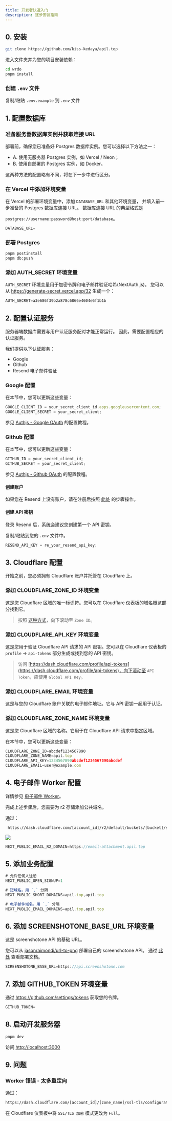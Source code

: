 ```yaml
---
title: 开发者快速入门
description: 逐步安装指南
---
```


## 0. 安装

```bash
git clone https://github.com/kiss-kedaya/apil.top
```

进入文件夹并为您的项目安装依赖：

```bash
cd wrdo
pnpm install
```

### 创建 `.env` 文件

复制/粘贴 `.env.example` 到 `.env` 文件

## 1. 配置数据库

### 准备服务器数据库实例并获取连接 URL

部署前，确保您已准备好 Postgres 数据库实例。您可以选择以下方法之一：

- A. 使用无服务器 Postgres 实例，如 Vercel / Neon；
- B. 使用自部署的 Postgres 实例，如 Docker。

这两种方法的配置略有不同，将在下一步中进行区分。

### 在 Vercel 中添加环境变量

在 Vercel 的部署环境变量中，添加 `DATABASE_URL` 和其他环境变量，
并填入前一步准备的 Postgres 数据库连接 URL。
数据库连接 URL 的典型格式是

`postgres://username:password@host:port/database`。

```js title=".env"
DATABASE_URL=
```

### 部署 Postgres

```bash
pnpm postinstall
pnpm db:push
```

### 添加 AUTH_SECRET 环境变量

`AUTH_SECRET` 环境变量用于加密令牌和电子邮件验证哈希(NextAuth.js)。
您可以从 https://generate-secret.vercel.app/32 生成一个：

```js title=".env"
AUTH_SECRET=a3e686f39b2a878c6866e4604e6f1b1b
```

## 2. 配置认证服务

服务器端数据库需要与用户认证服务配对才能正常运行。
因此，需要配置相应的认证服务。

我们提供以下认证服务：

- Google
- Github
- Resend 电子邮件验证

### Google 配置

在本节中，您可以更新这些变量：

```js title=".env"
GOOGLE_CLIENT_ID = your_secret_client_id.apps.googleusercontent.com;
GOOGLE_CLIENT_SECRET = your_secret_client;
```

参见 [Authjs - Google OAuth](https://authjs.dev/getting-started/providers/google) 的配置教程。

### Github 配置

在本节中，您可以更新这些变量：

```js title=".env"
GITHUB_ID = your_secret_client_id;
GITHUB_SECRET = your_secret_client;
```

参见 [Authjs - Github OAuth](https://authjs.dev/getting-started/providers/github) 的配置教程。

#### 创建账户

如果您在 Resend 上没有账户，请在注册后按照 [此处](https://resend.com/signup) 的步骤操作。

#### 创建 API 密钥

登录 Resend 后，系统会建议您创建第一个 API 密钥。

复制/粘贴到您的 `.env` 文件中。

```js
RESEND_API_KEY = re_your_resend_api_key;
```

## 3. Cloudflare 配置

开始之前，您必须拥有 Cloudflare 账户并托管在 Cloudflare 上。

### 添加 CLOUDFLARE_ZONE_ID 环境变量

这是您 Cloudflare 区域的唯一标识符。您可以在 Cloudflare 仪表板的域名概览部分找到它。

> 按照 [这种方式](https://dash.cloudflare.com/Your_Acount_Id/apil.top)，向下滚动至 `Zone ID`。

### 添加 CLOUDFLARE_API_KEY 环境变量

这是您用于验证 Cloudflare API 请求的 API 密钥。您可以在 Cloudflare 仪表板的 `profile` -> `api-tokens` 部分生成或找到您的 API 密钥。

> 访问 [https://dash.cloudflare.com/profile/api-tokens](https://dash.cloudflare.com/profile/api-tokens)，向下滚动至 `API Token`，应使用 `Global API Key`。

### 添加 CLOUDFLARE_EMAIL 环境变量

这是与您的 Cloudflare 账户关联的电子邮件地址。它与 API 密钥一起用于认证。

### 添加 CLOUDFLARE_ZONE_NAME 环境变量

这是您 Cloudflare 区域的名称。它用于在 Cloudflare API 请求中指定区域。

在本节中，您可以更新这些变量：

```js title=".env"
CLOUDFLARE_ZONE_ID=abcdef1234567890
CLOUDFLARE_ZONE_NAME=apil.top
CLOUDFLARE_API_KEY=1234567890abcdef1234567890abcdef
CLOUDFLARE_EMAIL=user@example.com
```

## 4. 电子邮件 Worker 配置

详情参见 [电子邮件 Worker](/docs/developer/cloudflare-email-worker)。

完成上述步骤后，您需要为 r2 存储添加公共域名。

通过：

```bash
 https://dash.cloudflare.com/[account_id]/r2/default/buckets/[bucket]/settings
 ```

![](/_static/docs/r2-domain.png)

```js title=".env"
NEXT_PUBLIC_EMAIL_R2_DOMAIN=https://email-attachment.apil.top
```

## 5. 添加业务配置

```js title=".env"
# 允许任何人注册
NEXT_PUBLIC_OPEN_SIGNUP=1

# 短域名。用 `,` 分隔
NEXT_PUBLIC_SHORT_DOMAINS=apil.top,apil.top

# 电子邮件域名。用 `,` 分隔
NEXT_PUBLIC_EMAIL_DOMAINS=apil.top,apil.top
```

## 6. 添加 SCREENSHOTONE_BASE_URL 环境变量

这是 screenshotone API 的基础 URL。

您可以从 [jasonraimondi/url-to-png](https://github.com/jasonraimondi/url-to-png) 部署自己的 screenshotone API。
通过 [此处](https://jasonraimondi.github.io/url-to-png/) 查看部署文档。

```js title=".env"
SCREENSHOTONE_BASE_URL=https://api.screenshotone.com
```

## 7. 添加 GITHUB_TOKEN 环境变量

通过 https://github.com/settings/tokens 获取您的令牌。

```js title=".env"
GITHUB_TOKEN=
```
## 8. 启动开发服务器

```bash
pnpm dev
```
访问 [http://localhost:3000](http://localhost:3000)


## 9. 问题

### Worker 错误 - 太多重定向

通过：

```bash
https://dash.cloudflare.com/[account_id]/[zone_name]/ssl-tls/configuration
```

在 Cloudflare 仪表板中将 `SSL/TLS 加密` 模式更改为 `Full`。